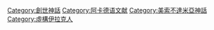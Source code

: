 {{catmore}}
[[Category:創世神話|Category:創世神話]]
[[Category:阿卡德语文献|Category:阿卡德语文献]]
[[Category:美索不達米亞神話|Category:美索不達米亞神話]]
[[Category:虛構伊拉克人|Category:虛構伊拉克人]]